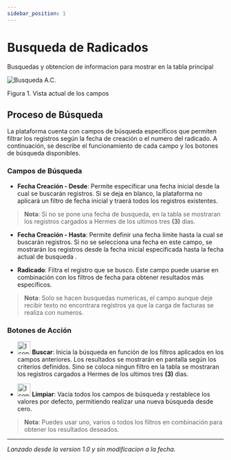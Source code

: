 ```yaml
---
sidebar_position: 1
---
```


# Busqueda de Radicados

Busquedas y obtencion de informacion para mostrar en la tabla principal

![Busqueda A.C.](./img/busquedaA.C.png)
<div style={{ textAlign: 'left', fontStyle: 'italic', color: 'gray' }}>Figura 1. Vista actual de los campos</div>

## Proceso de Búsqueda

La plataforma cuenta con campos de búsqueda específicos que permiten filtrar los registros según la fecha de creación o el numero del radicado. A continuación, se describe el funcionamiento de cada campo y los botones de búsqueda disponibles.

### Campos de Búsqueda

- **Fecha Creación - Desde**: Permite especificar una fecha inicial desde la cual se buscarán registros. Si se deja en blanco, la plataforma no aplicará un filtro de fecha inicial y traerá todos los registros existentes.
  
> **Nota**: Si no se pone una fecha de busqueda, en la tabla se mostraran los registros cargados a Hermes de los ultimos tres **(3)** dias.
  
- **Fecha Creación - Hasta**: Permite definir una fecha límite hasta la cual se buscarán registros. Si no se selecciona una fecha en este campo, se mostrarán los registros desde la fecha inicial especificada hasta la fecha actual de busqueda .

- **Radicado**: Filtra el registro que se busco. Este campo puede usarse en combinación con los filtros de fecha para obtener resultados más específicos.
> **Nota**: Solo se hacen busquedas numericas, el campo aunque deje recibir texto no encontrara registros ya que la carga de facturas se realiza con numeros.

### Botones de Acción

- <img src="/img/searchButon.png" alt="Icono de botón" width="30" height="30" /> **Buscar**: Inicia la búsqueda en función de los filtros aplicados en los campos anteriores. Los resultados se mostrarán en pantalla según los criterios definidos.
Sino se coloca ningun filtro en la tabla se mostraran los registros cargados a Hermes de los ultimos tres **(3)** dias.

- <img src="/img/clearButon.png" alt="Icono de botón" width="30" height="30" /> **Limpiar**: Vacia todos los campos de búsqueda y restablece los valores por defecto, permitiendo realizar una nueva búsqueda desde cero.

> **Nota**: Puedes usar uno, varios o todos los filtros en combinación para obtener los resultados deseados.

---
_Lanzado desde la version 1.0 y sin modificacion a la fecha._